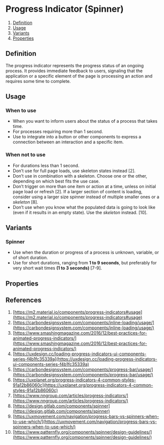 
<Meta of={ProgressIndicatorStories} />

# Progress Indicator (Spinner)
1. [Definition](#definition)
2. [Usage](#usage)
3. [Variants](#variants)
4. [Properties](#properties)

## Definition
The progress indicator represents the progress status of an ongoing process. It provides immediate feedback to users,
signaling that the application or a specific element of the page is processing an action and requires some time to
complete.
<Canvas of={ProgressIndicatorStories.Default} />

## Usage
### When to use
- When you want to inform users about the status of a process that takes time.
- For processes requiring more than 1 second.
- Use to integrate into a button or other components to express a connection between an interaction and a specific item.

### When not to use
- For durations less than 1 second.
- Don’t use for full page loads, use skeleton states instead [2].
- Don’t use in combination with a skeleton. Choose one or the other, depending on which best fits the use case.
- Don’t trigger on more than one item or action at a time, unless on initial page load or refresh [2]. If a larger
  section of content is loading, consider using a larger size spinner instead of multiple smaller ones or a
  _skeleton_ [8].
- Don’t use when you know what the populated data is going to look like (even if it results in an empty state).
  Use the _skeleton_ instead. [10].

## Variants

### Spinner
- Use when the duration or progress of a process is unknown, variable, or of short duration.
- Use for short durations, ranging from **1 to 9 seconds**, but preferably for very short wait times
  **(1 to 3 seconds)** [7-9].
<Canvas of={ProgressIndicatorStories.Default} />

## Properties
<ArgTypes of={ProgressIndicator} />

## References
1. [https://m2.material.io/components/progress-indicators#usage](https://m2.material.io/components/progress-indicators#usage)
2. [https://carbondesignsystem.com/components/inline-loading/usage/](https://carbondesignsystem.com/components/inline-loading/usage/)
3. [https://www.smashingmagazine.com/2016/12/best-practices-for-animated-progress-indicators/](https://www.smashingmagazine.com/2016/12/best-practices-for-animated-progress-indicators/)
4. [https://uxdesign.cc/loading-progress-indicators-ui-components-series-f4b1fc35339a](https://uxdesign.cc/loading-progress-indicators-ui-components-series-f4b1fc35339a)
5. [https://carbondesignsystem.com/components/progress-bar/usage/](https://carbondesignsystem.com/components/progress-bar/usage/)
6. [https://uxplanet.org/progress-indicators-4-common-styles-91a12b86060c](https://uxplanet.org/progress-indicators-4-common-styles-91a12b86060c)
7. [https://www.nngroup.com/articles/progress-indicators/](https://www.nngroup.com/articles/progress-indicators/)
8. [https://design.gitlab.com/components/spinner](https://design.gitlab.com/components/spinner)
9. [https://uxmovement.com/navigation/progress-bars-vs-spinners-when-to-use-which/](https://uxmovement.com/navigation/progress-bars-vs-spinners-when-to-use-which/)
10. [https://www.patternfly.org/components/spinner/design-guidelines/](https://www.patternfly.org/components/spinner/design-guidelines/)
